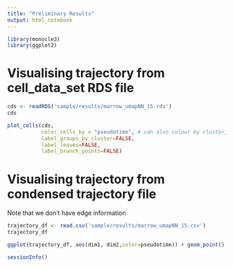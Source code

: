 ```yaml
---
title: "Preliminary Results"
output: html_notebook
---
```

```r
library(monocle3)
library(ggplot2)
```


# Visualising trajectory from cell_data_set RDS file
```r
cds <- readRDS('sample/results/marrow_umapNN_15.rds')
cds
```


```r
plot_cells(cds,
           color_cells_by = "pseudotime", # can also colour by cluster, partition etc.
           label_groups_by_cluster=FALSE,
           label_leaves=FALSE,
           label_branch_points=FALSE)
```

# Visualising trajectory from condensed trajectory file

Note that we don't have edge information
```r
trajectory_df <- read.csv('sample/results/marrow_umapNN_15.csv')
trajectory_df
```

```r
ggplot(trajectory_df, aes(dim1, dim2,color=pseudotime)) + geom_point()  # can also colour by cluster, partition etc.
```

```r
sessionInfo()
```

